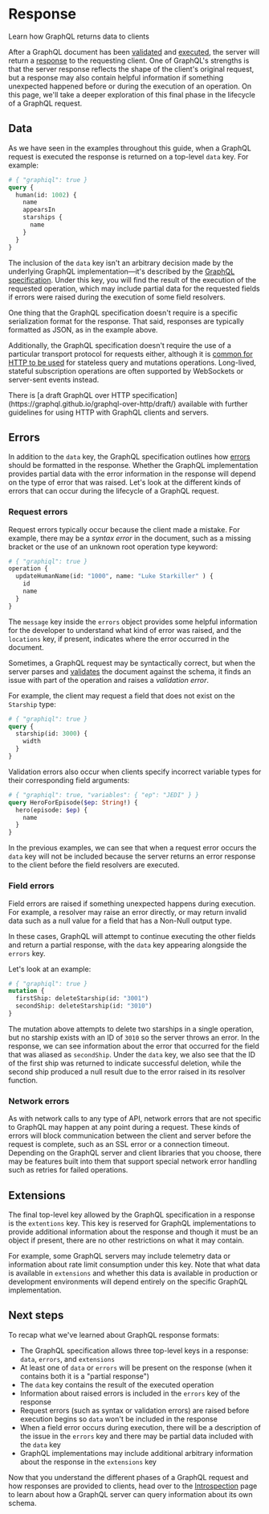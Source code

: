 
# Response

<p className="learn-subtitle">Learn how GraphQL returns data to clients</p>

After a GraphQL document has been [validated](/learn/validation/) and
[executed](/learn/execution/), the server will return a
[response](https://spec.graphql.org/draft/#sec-Response) to the requesting
client. One of GraphQL's strengths is that the server response reflects the
shape of the client's original request, but a response may also contain helpful
information if something unexpected happened before or during the execution of
an operation. On this page, we'll take a deeper exploration of this final phase
in the lifecycle of a GraphQL request.

## Data

As we have seen in the examples throughout this guide, when a GraphQL request is
executed the response is returned on a top-level `data` key. For example:

```graphql
# { "graphiql": true }
query {
  human(id: 1002) {
    name
    appearsIn
    starships {
      name
    }
  }
}
```

The inclusion of the `data` key isn't an arbitrary decision made by the
underlying GraphQL implementation—it's described by the
[GraphQL specification](https://spec.graphql.org/draft/#sec-Data). Under this
key, you will find the result of the execution of the requested operation, which
may include partial data for the requested fields if errors were raised during
the execution of some field resolvers.

One thing that the GraphQL specification doesn't require is a specific
serialization format for the response. That said, responses are typically
formatted as JSON, as in the example above.

Additionally, the GraphQL specification doesn't require the use of a particular
transport protocol for requests either, although it is
[common for HTTP to be used](/learn/serving-over-http/) for stateless query and
mutations operations. Long-lived, stateful subscription operations are often
supported by WebSockets or server-sent events instead.

<Callout type="info">
  There is [a draft GraphQL over HTTP
  specification](https://graphql.github.io/graphql-over-http/draft/) available
  with further guidelines for using HTTP with GraphQL clients and servers.
</Callout>

## Errors

In addition to the `data` key, the GraphQL specification outlines how
[errors](https://spec.graphql.org/draft/#sec-Errors) should be formatted in the
response. Whether the GraphQL implementation provides partial data with the
error information in the response will depend on the type of error that was
raised. Let's look at the different kinds of errors that can occur during the
lifecycle of a GraphQL request.

### Request errors

Request errors typically occur because the client made a mistake. For example,
there may be a _syntax error_ in the document, such as a missing bracket or the
use of an unknown root operation type keyword:

```graphql
# { "graphiql": true }
operation {
  updateHumanName(id: "1000", name: "Luke Starkiller" ) {
    id
    name
  }
}
```

The `message` key inside the `errors` object provides some helpful information
for the developer to understand what kind of error was raised, and the
`locations` key, if present, indicates where the error occurred in the document.

Sometimes, a GraphQL request may be syntactically correct, but when the server
parses and [validates](/learn/validation/) the document against the schema, it
finds an issue with part of the operation and raises a _validation error_.

For example, the client may request a field that does not exist on the
`Starship` type:

```graphql
# { "graphiql": true }
query {
  starship(id: 3000) {
    width
  }
}
```

Validation errors also occur when clients specify incorrect variable types for
their corresponding field arguments:

```graphql
# { "graphiql": true, "variables": { "ep": "JEDI" } }
query HeroForEpisode($ep: String!) {
  hero(episode: $ep) {
    name
  }
}
```

In the previous examples, we can see that when a request error occurs the `data`
key will not be included because the server returns an error response to the
client before the field resolvers are executed.

### Field errors

Field errors are raised if something unexpected happens during execution. For
example, a resolver may raise an error directly, or may return invalid data such
as a null value for a field that has a Non-Null output type.

In these cases, GraphQL will attempt to continue executing the other fields and
return a partial response, with the `data` key appearing alongside the `errors`
key.

Let's look at an example:

```graphql
# { "graphiql": true }
mutation {
  firstShip: deleteStarship(id: "3001")
  secondShip: deleteStarship(id: "3010")
}
```

The mutation above attempts to delete two starships in a single operation, but
no starship exists with an ID of `3010` so the server throws an error. In the
response, we can see information about the error that occurred for the field
that was aliased as `secondShip`. Under the `data` key, we also see that the ID
of the first ship was returned to indicate successful deletion, while the second
ship produced a null result due to the error raised in its resolver function.

### Network errors

As with network calls to any type of API, network errors that are not specific
to GraphQL may happen at any point during a request. These kinds of errors will
block communication between the client and server before the request is
complete, such as an SSL error or a connection timeout. Depending on the GraphQL
server and client libraries that you choose, there may be features built into
them that support special network error handling such as retries for failed
operations.

## Extensions

The final top-level key allowed by the GraphQL specification in a response is
the `extentions` key. This key is reserved for GraphQL implementations to
provide additional information about the response and though it must be an
object if present, there are no other restrictions on what it may contain.

For example, some GraphQL servers may include telemetry data or information
about rate limit consumption under this key. Note that what data is available in
`extensions` and whether this data is available in production or development
environments will depend entirely on the specific GraphQL implementation.

## Next steps

To recap what we've learned about GraphQL response formats:

- The GraphQL specification allows three top-level keys in a response: `data`,
  `errors`, and `extensions`
- At least one of `data` or `errors` will be present on the response (when it
  contains both it is a "partial response")
- The `data` key contains the result of the executed operation
- Information about raised errors is included in the `errors` key of the
  response
- Request errors (such as syntax or validation errors) are raised before
  execution begins so `data` won't be included in the response
- When a field error occurs during execution, there will be a description of the
  issue in the `errors` key and there may be partial data included with the
  `data` key
- GraphQL implementations may include additional arbitrary information about the
  response in the `extensions` key

Now that you understand the different phases of a GraphQL request and how
responses are provided to clients, head over to the
[Introspection](/learn/introspection) page to learn about how a GraphQL server
can query information about its own schema.
